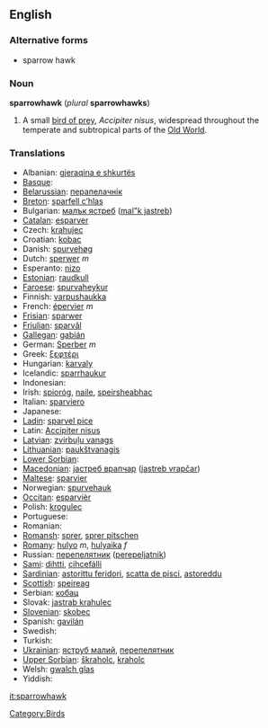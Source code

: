 {{wikipedia}}
==English==

===Alternative forms===
* sparrow hawk

===Noun===
'''sparrowhawk''' (''plural'' '''sparrowhawks''')

# A small [[bird of prey]], ''Accipiter nisus'', widespread throughout the temperate and subtropical parts of the [[Old World]].

[[Category:Birds]]

===Translations===

*Albanian: [[gjeraqina e shkurtës]]
*[[Basque]]: 
*[[Belarussian]]: [[перапелачнік]]
*[[Breton]]: [[sparfell c’hlas]]
*Bulgarian: [[малък ястреб]] ([[mal"k jastreb]])
*[[Catalan]]: [[esparver]]
*Czech: [[krahujec]]
*Croatian: [[kobac]]
*Danish: [[spurvehøg]]
*Dutch: [[sperwer]] ''m''
*Esperanto: [[nizo]]
*[[Estonian]]: [[raudkull]]
*[[Faroese]]: [[spurvaheykur]]
*Finnish: [[varpushaukka]] '' ''
*French: [[épervier]] ''m''
*[[Frisian]]: [[sparwer]]
*[[Friulian]]: [[sparvâl]]
*[[Gallegan]]: [[gabián]]
*German: [[Sperber]] ''m''
*Greek: [[ξεφτέρι]] '' ''
*Hungarian: [[karvaly]]
*Icelandic: [[sparrhaukur]]
*Indonesian: [[]]
*Irish: [[spioróg]], [[naile]], [[speirsheabhac]]
*Italian: [[sparviero]] '' ''
*Japanese: [[]]
*[[Ladin]]: [[sparvel pice]]
*Latin: [[Accipiter nisus]] '' ''
*[[Latvian]]: [[zvirbuļu vanags]]
*[[Lithuanian]]: [[paukštvanagis]]
*[[Lower Sorbian]]: 
*[[Macedonian]]: [[jастреб врапчар]] ([[jastreb vrapčar]])
*[[Maltese]]: [[sparvier]]
*Norwegian: [[spurvehauk]]
*[[Occitan]]: [[esparvièr]]
*Polish: [[krogulec]] '' ''
*Portuguese: 
*Romanian: 
*[[Romansh]]: [[sprer]], [[sprer pitschen]]
*[[Romany]]: [[hulyo]] ''m'', [[hulyaika]] ''f''
*Russian: [[перепелятник]] ([[perepeljatnik]]) '' ''
*[[Sami]]: [[dihtti]], [[cihcefálli]]
*[[Sardinian]]: [[astorittu feridori]], [[scatta de pisci]], [[astoreddu]]
*[[Scottish]]: [[speireag]]
*Serbian: [[кобац]]
*Slovak: [[jastrab krahulec]]
*[[Slovenian]]: [[skobec]]
*Spanish: [[gavilán]] '' ''
*Swedish: 
*Turkish: 
*[[Ukrainian]]: [[яструб малий]], [[перепелятник]]
*[[Upper Sorbian]]: [[škraholc]], [[kraholc]]
*Welsh: [[gwalch glas]]
*Yiddish:
[[it:sparrowhawk]]